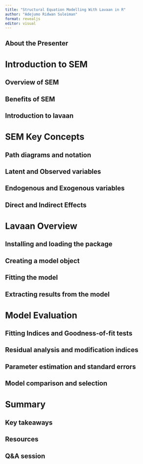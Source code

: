 ```yaml
---
title: "Structural Equation Modelling With Lavaan in R"
author: "Adejumo Ridwan Suleiman"
format: revealjs
editor: visual
---
```


## About the Presenter

# Introduction to SEM

## Overview of SEM

## Benefits of SEM

## Introduction to lavaan

# SEM Key Concepts

## Path diagrams and notation

## Latent and Observed variables

## Endogenous and Exogenous variables

## Direct and Indirect Effects

# Lavaan Overview

## Installing and loading the package

## Creating a model object

## Fitting the model

## Extracting results from the model

# Model Evaluation

## Fitting Indices and Goodness-of-fit tests

## Residual analysis and modification indices

## Parameter estimation and standard errors

## Model comparison and selection

# Summary 

## Key takeaways 

## Resources 

## Q&A session